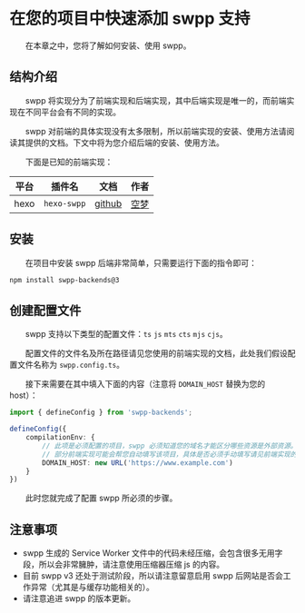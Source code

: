 # 在您的项目中快速添加 swpp 支持

&emsp;&emsp;在本章之中，您将了解如何安装、使用 swpp。

## 结构介绍

&emsp;&emsp;swpp 将实现分为了前端实现和后端实现，其中后端实现是唯一的，而前端实现在不同平台会有不同的实现。

&emsp;&emsp;swpp 对前端的具体实现没有太多限制，所以前端实现的安装、使用方法请阅读其提供的文档。下文中将为您介绍后端的安装、使用方法。

&emsp;&emsp;下面是已知的前端实现：

|  平台  |     插件名     |                            文档                             |           作者            |
|:----:|:-----------:|:---------------------------------------------------------:|:-----------------------:|
| hexo | `hexo-swpp` | [github](https://github.com/EmptyDreams/hexo-swpp#readme) | [空梦](https://kmar.top/) |

## 安装

&emsp;&emsp;在项目中安装 swpp 后端非常简单，只需要运行下面的指令即可：

```bash
npm install swpp-backends@3
```

## 创建配置文件

&emsp;&emsp;swpp 支持以下类型的配置文件：`ts` `js` `mts` `cts` `mjs` `cjs`。

&emsp;&emsp;配置文件的文件名及所在路径请见您使用的前端实现的文档，此处我们假设配置文件名称为 `swpp.config.ts`。

&emsp;&emsp;接下来需要在其中填入下面的内容（注意将 `DOMAIN_HOST` 替换为您的 host）：

```typescript
import { defineConfig } from 'swpp-backends';

defineConfig({
    compilationEnv: {
        // 此项是必须配置的项目，swpp 必须知道您的域名才能区分哪些资源是外部资源。
        // 部分前端实现可能会帮您自动填写该项目，具体是否必须手动填写请见前端实现的文档。
        DOMAIN_HOST: new URL('https://www.example.com')
    }
})
```

&emsp;&emsp;此时您就完成了配置 swpp 所必须的步骤。

## 注意事项

+ swpp 生成的 Service Worker 文件中的代码未经压缩，会包含很多无用字段，所以会非常臃肿，请注意使用压缩器压缩 js 的内容。
+ 目前 swpp v3 还处于测试阶段，所以请注意留意启用 swpp 后网站是否会工作异常（尤其是与缓存功能相关的）。
+ 请注意追进 swpp 的版本更新。